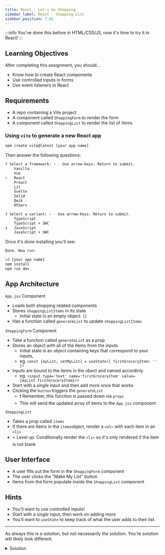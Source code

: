```yaml
---
title: React - Let's Go Shopping
sidebar_label: React - Shopping List
sidebar_position: 7.01
---
```


:::info
You've done this before in HTML/CSS/JS, now it's time to try it in React!
:::

## Learning Objectives

After completing this assignment, you should…

- Know how to create React components
- Use controlled inputs in forms
- Use event listeners in React

## Requirements

- A repo containing a Vite project
- A component called `ShoppingForm` to render the form
- A component called `ShoppingList` to render the list of items

### Using `vite` to generate a new React app

```sh
npm create vite@latest [your app name]
```

Then answer the following questions:

```sh
? Select a framework: › - Use arrow-keys. Return to submit.
    Vanilla
    Vue
>   React
    Preact
    Lit
    Svelte
    Solid
    Qwik
    Others

? Select a variant: › - Use arrow-keys. Return to submit.
    TypeScript
    TypeScript + SWC
❯   JavaScript
    JavaScript + SWC
```

Once it's done installing you'll see:

```sh
Done. Now run:

cd [your app name]
npm install
npm run dev
```


## App Architecture

`App.jsx` Component

- Loads both shopping related components
- Stores `shoppingListItems` in its state
  - Initial state is an empty object: `{}`
- Has a function called `generateList` to update `shoppingListItems`

 `ShoppingForm` Component

- Take a function called `generateList` as a prop
- Stores an object with all of the items from the inputs
  - Initial state is an object containing keys that correspond to your inputs,
  - eg. `const [myList, setMyList] = useState({ firstGroceryItem: '' })`
- Inputs are bound to the items in the obect and named accordinly
  - eg. `<input type='text' name='firstGroceryItem' value={myList.firstGroceryItem}/>`
- Start with a _single_ input and then add more once that works
- Clicking the `button` triggers the `generateList`
  - :exclamation: Remember, this function is passed down via `props`
  - This will send the updated array of items to the `App.jsx` component

`ShoppingList`

- Takes a prop called `items`
- If there are items in the `items`object, render a `<ul>` with each item in an `<li>`
- :star: Level up: Conditionally render the `<li>` so it's only rendered if the item is not blank

## User Interface

- A user fills out the form in the `ShoppingForm` component
- The user clicks the "Make My List" button
- Items from the form populate inside the `ShoppingList` component

## Hints

- You'll want to use controlled inputs!
- Start with a _single_ input, then work on adding more
- You'll want to `useState` to keep track of what the user adds to their list.

---

As always this is _a_ solution, but not necessarily _the_ solution.
You're solution will likely look different.

<details>
<summary>Solution</summary>
```jsx

// App.jsx
import { useState } from 'react';
import ShoppingForm from './components/ShoppingForm';
import ShoppingList from './components/ShoppingList';

function App() {
    const [shoppingListItems, setShoppingListItems] = useState({})

    // Yep, we can pass functions as props!
    const generateList = (listItems) => {
        setShoppingListItems(listItems)
     };

    return (
        <>
            <h1>Time to go Shopping</h1>
            <ShoppingForm generateList={generateList} />
            <ShoppingList items={shoppingListItems}/>
        </>
    );
}

export default App;

// ShoppingForm.jsx
import { useState } from 'react';

const ShoppingForm = ({ generateList }) => {
    // Start with a state object that holds our blank items
    const [groceryItems, setGroceryItems] = useState({
        item1: '',
        item2: '',
        item3: '',
    });

    const handleSubmit = (e) => {
        // We shouldn't need to prevent default...
        // ...but we're going to, just in case
        e.preventDefault();
        generateList(groceryItems);
    };

    // This will control our inputs and save values into state
    const handleChange = (e) => {
        // Destructure the values we want from the input
        const { name, value } = e.target;
        // Update the state object with the changes using: [name]:value
        // This syntax will dynamically update the key that matches the 'name' with new 'value'
        setGroceryItems((currentItems) => ({
            ...currentItems,
            [name]: value,
        }));
    };

    return (
        <form onSubmit={handleSubmit}>
            <label>
                Item 1
                <input
                    type='text'
                    name='item1'
                    onChange={handleChange}
                    value={groceryItems.item1}
                />
            </label>
            <label>
                Item 2
                <input
                    type='text'
                    name='item2'
                    onChange={handleChange}
                    value={groceryItems.item2}
                />
            </label>
            <label>
                Item 3
                <input
                    type='text'
                    name='item3'
                    onChange={handleChange}
                    value={groceryItems.item3}
                />
            </label>
            <button type='submit'>Generate List</button>
        </form>
    );
};

export default ShoppingForm;

// ShoppingList.jsx
const ShoppingList = ({ items }) => {
    const { item1, item2, item3 } = items;
    return (
        <>
            <h2>Shopping list</h2>

            <ul>
                {!!item1 && <li>{item1}</li>}
                {!!item2 && <li>{item2}</li>}
                {!!item3 && <li>{item3}</li>}
            </ul>
        </>
    );
};

export default ShoppingList;
```
</details>